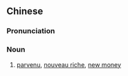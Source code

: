 {{also|暴发户}}
==Chinese==
{{zh-forms|s=暴发户|type=21|to become [[rich]] in a very short time}}

===Pronunciation===
{{zh-pron
|m=bàofāhù,er=y
|c=bou6 faat3 wu6
|cat=n
}}

===Noun===
{{zh-noun}}

# [[parvenu]], [[nouveau riche]], [[new money]]